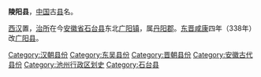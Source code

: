 '''陵阳县'''，[[中国|中国]]古[[县|县]]名。

[[西汉|西汉]]置，[[治所|治所]]在今[[安徽省|安徽省]][[石台县|石台县]]东北[[太平湖_(安徽)|广阳镇]]，属[[丹阳郡|丹阳郡]]。[[东晋|东晋]][[咸康_(东晋)|咸康]]四年（338年）改[[广阳县_(东晋)|广阳县]]。 

{{安徽行政区划小作品}}
{{DEFAULTSORT:L}}
[[Category:汉朝县份|Category:汉朝县份]]
[[Category:东吴县份|Category:东吴县份]]
[[Category:晋朝县份|Category:晋朝县份]]
[[Category:安徽古代县份|Category:安徽古代县份]]
[[Category:池州行政区划史|Category:池州行政区划史]]
[[Category:石台县|Category:石台县]]